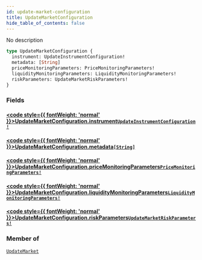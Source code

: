 ```yaml
---
id: update-market-configuration
title: UpdateMarketConfiguration
hide_table_of_contents: false
---
```








No description

```graphql
type UpdateMarketConfiguration {
  instrument: UpdateInstrumentConfiguration!
  metadata: [String]
  priceMonitoringParameters: PriceMonitoringParameters!
  liquidityMonitoringParameters: LiquidityMonitoringParameters!
  riskParameters: UpdateMarketRiskParameters!
}
```


### Fields

#### [<code style={{ fontWeight: 'normal' }}>UpdateMarketConfiguration.<b>instrument</b></code>](#)<Bullet />[`UpdateInstrumentConfiguration!`](/mainnet/api/graphql/objects/update-instrument-configuration) <Badge class="secondary" text="non-null"/> <Badge class="secondary" text="object"/>
> 
> 

#### [<code style={{ fontWeight: 'normal' }}>UpdateMarketConfiguration.<b>metadata</b></code>](#)<Bullet />[`[String]`](/mainnet/api/graphql/scalars/string) <Badge class="secondary" text="list"/> <Badge class="secondary" text="scalar"/>
> 
> 

#### [<code style={{ fontWeight: 'normal' }}>UpdateMarketConfiguration.<b>priceMonitoringParameters</b></code>](#)<Bullet />[`PriceMonitoringParameters!`](/mainnet/api/graphql/objects/price-monitoring-parameters) <Badge class="secondary" text="non-null"/> <Badge class="secondary" text="object"/>
> 
> 

#### [<code style={{ fontWeight: 'normal' }}>UpdateMarketConfiguration.<b>liquidityMonitoringParameters</b></code>](#)<Bullet />[`LiquidityMonitoringParameters!`](/mainnet/api/graphql/objects/liquidity-monitoring-parameters) <Badge class="secondary" text="non-null"/> <Badge class="secondary" text="object"/>
> 
> 

#### [<code style={{ fontWeight: 'normal' }}>UpdateMarketConfiguration.<b>riskParameters</b></code>](#)<Bullet />[`UpdateMarketRiskParameters!`](/mainnet/api/graphql/unions/update-market-risk-parameters) <Badge class="secondary" text="non-null"/> <Badge class="secondary" text="union"/>
> 
> 



### Member of

[`UpdateMarket`](/mainnet/api/graphql/objects/update-market)  <Badge class="secondary" text="object"/>




